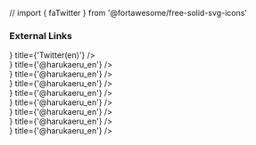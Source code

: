 // import { faTwitter } from '@fortawesome/free-solid-svg-icons'

<article className="prose lg:prose-xl">

### External Links

</article>

<div className="grid gap-4 xl:grid-cols-4 md:grid-cols-3">
  <GridElement>
    <Article
      contentElement={<img src={harukaeruEnJpg} />}
      title={'Twitter(en)'}
    />
  </GridElement>
  <GridElement>
    <Article
      contentElement={<img src={harukaeruEnJpg} />}
      title={'@harukaeru_en'}
    />
  </GridElement>
  <GridElement>
    <Article
      contentElement={<img src={harukaeruEnJpg} />}
      title={'@harukaeru_en'}
    />
  </GridElement>
  <GridElement>
    <Article
      contentElement={<img src={harukaeruEnJpg} />}
      title={'@harukaeru_en'}
    />
  </GridElement>
  <GridElement>
    <Article
      contentElement={<img src={harukaeruEnJpg} />}
      title={'@harukaeru_en'}
    />
  </GridElement>
  <GridElement>
    <Article
      contentElement={<img src={harukaeruEnJpg} />}
      title={'@harukaeru_en'}
    />
  </GridElement>
  <GridElement>
    <Article
      contentElement={<img src={harukaeruEnJpg} />}
      title={'@harukaeru_en'}
    />
  </GridElement>
  <GridElement>
    <Article
      contentElement={<img src={harukaeruEnJpg} />}
      title={'@harukaeru_en'}
    />
  </GridElement>
  <GridElement>
    <Article
      contentElement={<img src={harukaeruEnJpg} />}
      title={'@harukaeru_en'}
    />
  </GridElement>
</div>

